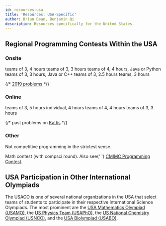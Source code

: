 ```yaml
---
id: resources-usa
title: 'Resources: USA-Specific'
author: Brian Dean, Benjamin Qi
description: Resources specifically for the United States.
---
```


## Regional Programming Contests Within the USA

### Onsite

<Resources>
	<Resource
		source="University of Central Florida"
		title="HSPT"
		url="https://hspt.ucfprogrammingteam.org/index.php/hspt/this-year-s-tournament"
	>
		teams of 3, 4 hours
	</Resource>
	<Resource
		source="Cornell"
		title="HSPC"
		url="https://www.cs.cornell.edu/events/cornell-high-school-programming-contest"
	>
		teams of 3, 3 hours
	</Resource>
	<Resource
		source="University of Pensylvania"
		title="PClassic"
		url="http://pclassic.org"
	>
		teams of 4, 4 hours, Java or Python
	</Resource>
	<Resource
		source="UT Dallas"
		title="Battle of the Brains"
		url="https://www.utdallas.edu/k12/hs-contest/"
	>
		teams of 3, 3 hours, Java or C++
	</Resource>
	<Resource
		source="Lockheed Martin"
		title="Code Quest"
		url="https://www.lockheedmartin.com/en-us/who-we-are/communities/codequest/code-quest-registration.html"
	>
		teams of 3, 2.5 hours
	</Resource>
	<Resource
		source="Hewlett-Packard"
		title="CodeWars"
		url="http://www.hpcodewars.org/"
	>
		teams, 3 hours
	</Resource>
</Resources>

{/* <a href="https://cornell-hspc19.kattis.com/problems">2019 problems</a> */}

### Online

<Resources>
	<Resource
		source="Virginia Tech"
		title="HSPC"
		url="https://icpc.cs.vt.edu/#/hscontest2017"
	>
		teams of 3, 5 hours
	</Resource>
	<Resource
		source="University of Central Florida"
		title="HSPT Online"
		url="https://hspt.ucfprogrammingteam.org/index.php/hspt-online-edition"
	>
		individual, 4 hours
	</Resource>
	<Resource
		source="Montgomery Blair HS"
		title="mBIT"
		url="https://mbit.mbhs.edu/"
	>
		teams of 4, 4 hours
	</Resource>
	<Resource source="Lexington HS" title="LIT" url="https://lit.lhsmathcs.org/">
		teams of 3, 3 hours
	</Resource>
</Resources>

{/* past problems on <a href="https://icpc.cs.vt.edu/#/hscontest2017">Kattis</a>
*/}

### Other

Not competitive programming in the strictest sense.

<Resources>
	<Resource
		source="Carnegie Mellon"
		title="CMIMC"
		url="https://cmimc-official.herokuapp.com/"
	>
		Math contest (with compsci round). Also see{' '}
		<a href="https://cmimcprogramming.org">CMIMC Programming Contest</a>.
	</Resource>
</Resources>

## USA Participation in Other International Olympiads

The USACO is one of several national organizations in the USA that select teams
of students to participate in their respective International Science Olympiads.
The most prominent are the
[USA Mathematics Olympiad (USAMO)](http://amc.maa.org/usamo/usamo.shtml), the
[US Physics Team (USAPhO)](http://www.aapt.org/physicsteam/program.cfm), the
[US National Chemistry Olympiad (USNCO)](https://www.acs.org/content/acs/en/education/students/highschool/olympiad.html),
and the [USA Biolympiad (USABO)](http://www.usabo-trc.org).
